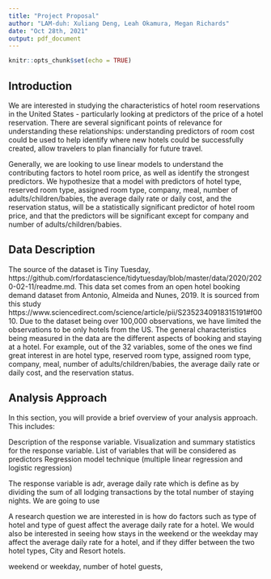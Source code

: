 ```yaml
---
title: "Project Proposal"
author: "LAM-duh: Xuliang Deng, Leah Okamura, Megan Richards"
date: "Oct 28th, 2021"
output: pdf_document
---
```


```r
knitr::opts_chunk$set(echo = TRUE)
```

## Introduction 

We are interested in studying the characteristics of hotel room reservations in the United States - particularly looking at predictors of the price of a hotel reservation. There are several significant points of relevance for 
understanding these relationships: understanding predictors of room cost could be used to help identify 
where new hotels could be successfully created, allow travelers to plan financially for future travel.

Generally, we are looking to use linear models to understand the contributing factors to hotel 
room price, as well as identify the strongest predictors. We hypothesize that a model with 
predictors of hotel type, reserved room type, assigned room type, company, meal, number of adults/children/babies, the average daily rate or daily cost, and the reservation status, will be a statistically significant 
predictor of hotel room price, and that the predictors will be significant except for company and 
number of adults/children/babies. 


## Data Description

The source of the dataset is Tiny Tuesday, https://github.com/rfordatascience/tidytuesday/blob/master/data/2020/2020-02-11/readme.md.
This data set comes from an open hotel booking demand dataset from Antonio, Almeida and Nunes, 2019. It is sourced from this study https://www.sciencedirect.com/science/article/pii/S2352340918315191#f0010. Due to the dataset being over 100,000 observations, we have limited the observations to be only hotels from the US. The general characteristics being measured in the data are the different aspects of booking and staying at a hotel. For example, out of the 32 variables, some of the ones we find great interest in are hotel type, reserved room type, assigned room type, company, meal, number of adults/children/babies, the average daily rate or daily cost, and the reservation status.

## Analysis Approach

In this section, you will provide a brief overview of your analysis approach. This includes:

Description of the response variable.
Visualization and summary statistics for the response variable.
List of variables that will be considered as predictors
Regression model technique (multiple linear regression and logistic regression)

The response variable is adr, average daily rate which is define as by dividing the sum of all lodging transactions by the total number of staying nights. 
We are going to use 

A research question we are interested in is how do factors such as type of hotel and type of guest affect the average daily rate for a hotel. We would also be interested in seeing how stays in the weekend or the weekday may affect the average daily rate for a hotel, and if they differ between the two hotel types, City and Resort hotels.

weekend or weekday, number of hotel guests, 

##

